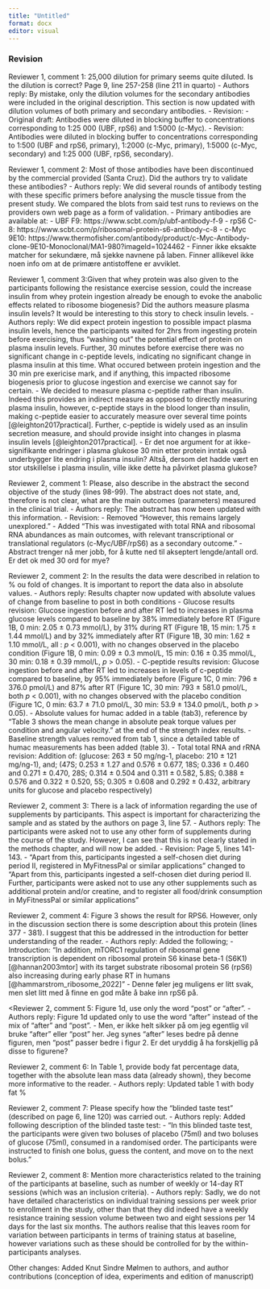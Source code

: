 ```yaml
---
title: "Untitled"
format: docx
editor: visual
---
```


### Revision

Reviewer 1, comment 1: 25,000 dilution for primary seems quite diluted. Is the dilution is correct? Page 9, line 257-258 (line 211 in quarto) 
- Authors reply: By mistake, only the dilution volumes for the secondary antibodies were included in the original description. This section is now updated with dilution volumes of both primary and secondary antibodies. 
- Revision: 
   - Original draft: Antibodies were diluted in blocking buffer to concentrations corresponding to 1:25 000 (UBF, rpS6) and 1:5000 (c-Myc).
   - Revision: Antibodies were diluted in blocking buffer to concentrations corresponding to 1:500 (UBF and rpS6, primary), 1:2000 (c-Myc, primary), 1:5000 (c-Myc, secondary) and 1:25 000 (UBF, rpS6, secondary).

Reviewer 1, comment 2: Most of those antibodies have been discontinued by the commercial provided (Santa Cruz). Did the authors try to validate these antibodies? 
- Authors reply: We did several rounds of antibody testing with these specific primers before analysing the muscle tissue from the present study. We compared the blots from said test runs to reviews on the providers own web page as a form of validation. 
- Primary antibodies are available at: 
- UBF F9: https://www.scbt.com/p/ubf-antibody-f-9 
- rpS6 C-8: https://www.scbt.com/p/ribosomal-protein-s6-antibody-c-8 
- c-Myc 9E10: https://www.thermofisher.com/antibody/product/c-Myc-Antibody-clone-9E10-Monoclonal/MA1-980?imageId=1024462 
- Finner ikke eksakte matcher for sekundære, må sjekke navnene på laben. Finner allikevel ikke noen info om at de primære antistoffene er avviklet.

Reviewer 1, comment 3:Given that whey protein was also given to the participants following the resistance exercise session, could the increase insulin from whey protein ingestion already be enough to evoke the anabolic effects related to ribosome biogenesis? Did the authors measure plasma insulin levels? It would be interesting to this story to check insulin levels. 
- Authors reply: We did expect protein ingestion to possible impact plasma insulin levels, hence the participants waited for 2hrs from ingesting protein before exercising, thus "washing out" the potential effect of protein on plasma insulin levels. Further, 30 minutes before exercise there was no significant change in c-peptide levels, indicating no significant change in plasma insulin at this time. What occured between protein ingestion and the 30 min pre exericise mark, and if anything, this impacted ribosome biogenesis prior to glucose ingestion and exercise we cannot say for certain. 
- We decided to measure plasma c-peptide rather than insulin. Indeed this provides an indirect measure as opposed to directly measuring plasma insulin, however, c-peptide stays in the blood longer than insulin, making c-peptide easier to accurately measure over several time points [@leighton2017practical]. Further, c-peptide is widely used as an insulin secretion measure, and should provide insight into changes in plasma insulin levels [@leighton2017practical]. 
- Er det noe argument for at ikke-signifikante endringer i plasma glukose 30 min etter protein inntak også underbygger lite endring i plasma insulin? Altså, dersom det hadde vært en stor utskillelse i plasma insulin, ville ikke dette ha påvirket plasma glukose?

Reviewer 2, comment 1: Please, also describe in the abstract the second objective of the study (lines 98-99). The abstract does not state, and, therefore is not clear, what are the main outcomes (parameters) measured in the clinical trial. 
- Authors reply: The abstract has now been updated with this information. 
- Revision: 
  - Removed "However, this remains largely unexplored." 
  - Added "This was investigated with total RNA and ribosomal RNA abundances as main outcomes, with relevant transcriptional or translational regulators (c-Myc/UBF/rpS6) as a secondary outcome." 
- Abstract trenger nå mer jobb, for å kutte ned til akseptert lengde/antall ord. Er det ok med 30 ord for mye?

Reviewer 2, comment 2: In the results the data were described in relation to % ou fold of changes. It is important to report the data also in absolute values.
 - Authors reply: Results chapter now updated with absolute values of change from baseline to post in both conditions
   - Glucose results revision: Glucose ingestion before and after RT led to increases in plasma glucose levels compared to baseline by 38% immediately before RT (Figure 1B, 0 min: 2.05 ± 0.73 mmol/L), by 31% during RT (Figure 1B, 15 min: 1.75 ± 1.44 mmol/L) and by 32% immediately after RT (Figure 1B, 30 min: 1.62 ± 1.10 mmol/L, all : *p* \< 0.001), with no changes observed in the placebo condition (Figure 1B, 0 min: 0.09 ± 0.3 mmol/L, 15 min: 0.16 ± 0.35 mmol/L, 30 min: 0.18 ± 0.39 mmol/L, *p* \> 0.05). 
   - C-peptide results revision: Glucose ingestion before and after RT led to increases in levels of c-peptide compared to baseline, by 95% immediately before (Figure 1C, 0 min: 796 ± 376.0 pmol/L) and 87% after RT (Figure 1C, 30 min: 793 ± 581.0 pmol/L, both *p* \< 0.001), with no changes observed with the placebo condition (Figure 1C, 0 min: 63.7 ± 71.0 pmol/L, 30 min: 53.9 ± 134.0 pmol/L, both *p* \> 0.05).
   - Absolute values for humac added in a table (tab3), reference by "Table 3 shows the mean change in absolute peak torque values per condition and angular velocity." at the end of the strength index results.
   - Baseline strength values removed from tab 1, since a detailed table of humac measurements has been added (table 3).
   - Total total RNA and rRNA revision: Addition of: (glucose: 263 ± 50 mg/ng-1, placebo: 210 ± 121 mg/ng-1), and; (47S; 0.253 ± 1.27 and 0.576 ± 0.677, 18S; 0.336 ± 0.460 and 0.271 ± 0.470, 28S; 0.314 ± 0.504 and 0.311 ± 0.582, 5.8S; 0.388 ± 0.576 and 0.322 ± 0.520, 5S; 0.305 ± 0.608 and 0.292 ± 0.432, arbitrary units for glucose and placebo respectively)



Reviewer 2, comment 3: There is a lack of information regarding the use of supplements by participants. This aspect is important for characterizing the sample and as stated by the authors on page 3, line 57.
 - Authors reply: The participants were asked not to use any other form of supplements during the course of the study. However, I can see that this is not clearly stated in the methods chapter, and will now be added. 
 - Revision: Page 5, lines 141-143.
   - "Apart from this, participants ingested a self-chosen diet during period II, registered in MyFitnessPal or similar applications" changed to "Apart from this, participants ingested a self-chosen diet during period II. Further, participants were asked not to use any other supplements such as additional protein and/or creatine, and to register all food/drink consumption in MyFitnessPal or similar applications"

Reviewer 2, comment 4: Figure 3 shows the result for RPS6. However, only in the discussion section there is some description about this protein (lines 377 - 381). I suggest that this be addressed in the introduction for better understanding of the reader.
 - Authors reply: Added the following;
   - Introduction: "In addition, mTORC1 regulation of ribosomal gene transcription is dependent on ribosomal protein S6 kinase beta-1 (S6K1) [@hannan2003mtor] with its target substrate ribosomal protein S6 (rpS6) also increasing during early phase RT in humans [@hammarstrom_ribosome_2022]"
   - Denne føler jeg muligens er litt svak, men slet litt med å finne en god måte å bake inn rpS6 på.

<Reviewer 2, comment 5: Figure 1d, use only the word "post" or "after".
 - Authors reply: Figure 1d updated only to use the word "after" instead of the mix of "after" and "post".
 - Men, er ikke helt sikker på om jeg egentlig vil bruke "after" eller "post" her. Jeg synes "after" leses bedre på denne figuren, men "post" passer bedre i figur 2. Er det uryddig å ha forskjellig på disse to figurene?

Reviewer 2, comment 6: In Table 1, provide body fat percentage data, together with the absolute lean mass data (already shown), they become more informative to the reader.
 - Authors reply: Updated table 1 with body fat %

Reviewer 2, comment 7: Please specify how the "blinded taste test" (described on page 6, line 120) was carried out.
 - Authors reply: Added following description of the blinded taste test:
   - "In this blinded taste test, the participants were given two boluses of placebo (75ml) and two boluses of glucose (75ml), consumed in a randomised order. The participants were instructed to finish one bolus, guess the content, and move on to the next bolus."
   

Reviewer 2, comment 8: Mention more characteristics related to the training of the participants at baseline, such as number of weekly or 14-day RT sessions (which was an inclusion criteria).
 - Authors reply: Sadly, we do not have detailed characteristics on individual training sessions per week prior to enrollment in the study, other than that they did indeed have a weekly resistance training session volume between two and eight sessions per 14 days for the last six months. The authors realise that this leaves room for variation between participants in terms of training status at baseline, however variations such as these should be controlled for by the within-participants analyses.

Other changes: Added Knut Sindre Mølmen to authors, and author contributions (conception of idea, experiments and edition of manuscript)

